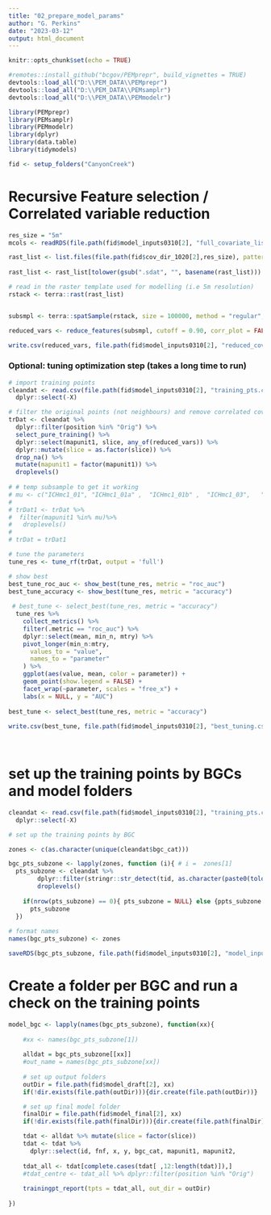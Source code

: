 ```yaml
---
title: "02_prepare_model_params"
author: "G. Perkins"
date: "2023-03-12"
output: html_document
---
```


```r
knitr::opts_chunk$set(echo = TRUE)
```


```r
#remotes::install_github("bcgov/PEMprepr", build_vignettes = TRUE)
devtools::load_all("D:\\PEM_DATA\\PEMprepr")
devtools::load_all("D:\\PEM_DATA\\PEMsamplr")
devtools::load_all("D:\\PEM_DATA\\PEMmodelr")

library(PEMprepr)
library(PEMsamplr)
library(PEMmodelr)
library(dplyr)
library(data.table)
library(tidymodels)

fid <- setup_folders("CanyonCreek")

```

# Recursive Feature selection / Correlated variable reduction


```r
res_size = "5m"
mcols <- readRDS(file.path(fid$model_inputs0310[2], "full_covariate_list.rds"))

rast_list <- list.files(file.path(fid$cov_dir_1020[2],res_size), pattern = ".sdat$", full.names = T, recursive = T)
   
rast_list <- rast_list[tolower(gsub(".sdat", "", basename(rast_list))) %in% tolower(mcols)]

# read in the raster template used for modelling (i.e 5m resolution)
rstack <- terra::rast(rast_list)


subsmpl <- terra::spatSample(rstack, size = 100000, method = "regular", xy = FALSE, na.rm = TRUE) # sample raster

reduced_vars <- reduce_features(subsmpl, cutoff = 0.90, corr_plot = FALSE)

write.csv(reduced_vars, file.path(fid$model_inputs0310[2], "reduced_covariate_list.csv"),row.names = FALSE)

```


### Optional:  tuning optimization step (takes a long time to run)

```r

# import training points
cleandat <- read.csv(file.path(fid$model_inputs0310[2], "training_pts.csv")) %>%
  dplyr::select(-X)

# filter the original points (not neighbours) and remove correlated covars
trDat <- cleandat %>%
  dplyr::filter(position %in% "Orig") %>%
  select_pure_training() %>%
  dplyr::select(mapunit1, slice, any_of(reduced_vars)) %>%
  dplyr::mutate(slice = as.factor(slice)) %>%  
  drop_na() %>% 
  mutate(mapunit1 = factor(mapunit1)) %>%  
  droplevels()
   
# # temp subsample to get it working
# mu <- c("ICHmc1_01", "ICHmc1_01a" ,  "ICHmc1_01b" ,  "ICHmc1_03",   "ICHmc1_04" ,"ICHmc1_05"  ,  "ICHmc1_06" , "ICHmc1a_01b" ,  "ICHmc2_01a", "ICHmc2_01b",   "ICHmc2_02" ,   "ICHmc2_03" ,   "ICHmc2_04" ,   "ICHmc2_05")
# 
# trDat1 <- trDat %>%
#  filter(mapunit1 %in% mu)%>%
#   droplevels()
# 
# trDat = trDat1

# tune the parameters
tune_res <- tune_rf(trDat, output = 'full')

# show best 
best_tune_roc_auc <- show_best(tune_res, metric = "roc_auc")
best_tune_accuracy <- show_best(tune_res, metric = "accuracy")
  
 # best_tune <- select_best(tune_res, metric = "accuracy")
  tune_res %>%
    collect_metrics() %>%
    filter(.metric == "roc_auc") %>%
    dplyr::select(mean, min_n, mtry) %>%
    pivot_longer(min_n:mtry,
      values_to = "value",
      names_to = "parameter"
    ) %>%
    ggplot(aes(value, mean, color = parameter)) +
    geom_point(show.legend = FALSE) +
    facet_wrap(~parameter, scales = "free_x") +
    labs(x = NULL, y = "AUC")
  
best_tune <- select_best(tune_res, metric = "accuracy")
 
write.csv(best_tune, file.path(fid$model_inputs0310[2], "best_tuning.csv"))
 
 
```

# set up the training points by BGCs and model folders

```r

cleandat <- read.csv(file.path(fid$model_inputs0310[2], "training_pts.csv")) %>%
  dplyr::select(-X)

# set up the training points by BGC

zones <- c(as.character(unique(cleandat$bgc_cat)))

bgc_pts_subzone <- lapply(zones, function (i){ # i =  zones[1]  
  pts_subzone <- cleandat %>%
        dplyr::filter(stringr::str_detect(tid, as.character(paste0(tolower(i), "_")))) %>% 
        droplevels()
      
    if(nrow(pts_subzone) == 0){ pts_subzone = NULL} else {ppts_subzone = pts_subzone }
      pts_subzone
  })
  
# format names
names(bgc_pts_subzone) <- zones

saveRDS(bgc_pts_subzone, file.path(fid$model_inputs0310[2], "model_input_pts.rds"))

```

# Create a folder per BGC and run a check on the training points 

```r

model_bgc <- lapply(names(bgc_pts_subzone), function(xx){
   
    #xx <- names(bgc_pts_subzone[1])
  
    alldat = bgc_pts_subzone[[xx]]
    #out_name = names(bgc_pts_subzone[xx])
  
    # set up output folders
    outDir = file.path(fid$model_draft[2], xx)
    if(!dir.exists(file.path(outDir))){dir.create(file.path(outDir))} 

    # set up final model folder
    finalDir = file.path(fid$model_final[2], xx)
    if(!dir.exists(file.path(finalDir))){dir.create(file.path(finalDir))} 

    tdat <- alldat %>% mutate(slice = factor(slice))
    tdat <- tdat %>% 
      dplyr::select(id, fnf, x, y, bgc_cat, mapunit1, mapunit2,                               position, transect_id, tid, slice, everything())
   
    tdat_all <- tdat[complete.cases(tdat[ ,12:length(tdat)]),]
    #tdat_centre <- tdat_all %>% dplyr::filter(position %in% "Orig")
   
    trainingpt_report(tpts = tdat_all, out_dir = outDir)
  
})

```


